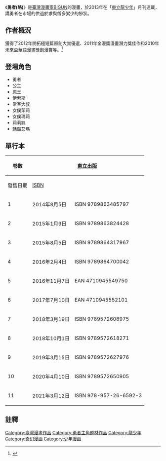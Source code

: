 {{Expand|time=2016-06-08T12:55:25+00:00}}
{{Infobox animanga/Headerofja
|title = 勇者(略)
|image = 
|size = 200px
|caption = 
|japanese = 
|english = Yusyaryaku
|kana = 
|romaji = 
|genre = 少年、奇幻、搞笑、戰鬥
}}
{{Infobox animanga/Manga
|標題 = 勇者(略)
|作者 = [[BIGUN|BIGUN]]
|作畫 = 
|構成 = 
|協力 = 
|出版社 = {{flagicon|Taiwan}} [[東立出版社|東立出版社]]
|連載雜誌 = {{flagicon|Taiwan}} [[龍少年|龍少年]]
|發售日 = 2014年7月9日
|開始 = 2013年10月號
|結束 = 連載中
|冊數 = {{flagicon|Taiwan}} 11冊（2021年3月）
|話數 = 47話
|其他 = 
}}
{{Infobox animanga/Footerofja}}

《'''勇者(略)'''》是[[臺灣|臺灣]][[漫畫家|漫畫家]][[BIGUN|BIGUN]]的漫畫，於2013年在「[[東立|東立]][[龍少年|龍少年]]」月刊連載，講勇者在市場的供過於求與僧多粥少的慘狀。

==作者概況==
獲得了2012年開拓極短篇原創大賞優選、2011年金漫獎漫畫潛力獎佳作和2010年未來盃華語漫畫獎創漫賞等。<ref>{{Cite news|url=http://gnn.gamer.com.tw/2/86662.html|title=台灣漫畫家 BIGUN 新作《勇者(略)》新一代魔王勇者物語|language=zh-tw|publisher=巴哈姆特|author=GNN 記者 阿Lu 報導|date=2013-10-04|accessdate=2016-06-08}}</ref>

==登場角色==
* 勇者
* 公主
* 魔王
* 伊索斯
* 常客大叔
* 女僕茉莉
* 女僕瑪莉
* 莉莉絲
* [[魅魔|魅魔]]艾瑪

== 單行本 ==
{| class=wikitable style="font-size:small;"
!rowspan="2"|卷數
!colspan="2"|{{flagicon|TWN}} [[東立出版|東立出版]]
!rowspan="2"|封面人物
|-
!發售日期!![[ISBN|ISBN]]
|-
! 1
| 2014年8月5日
| ISBN 9789863485797
| 普通勇者（飛盤社）
|-
! 2
| 2015年1月9日
| ISBN 9789863824428
| 公主殿下
|-
! 3
| 2015年8月5日
| ISBN 9789864317967
| 魔王大人
|-
! 4
| 2016年2月4日
| ISBN 9789864700042
| 莉莉絲（王城魔法師）
|-
! 5
| 2016年11月7日
| EAN 4710945549750
| 伊索斯（皇家勇者隊隊長）
|-
! 6
| 2017年7月10日
| EAN 4710945552101
| 魅魔艾瑪（魔王的追隨者）
|-
! 7
| 2018年3月19日
| ISBN  9789572608975
| 
|-
! 8
| 2018年10月1日
| ISBN 9789572618271
| 
|-
! 9
| 2019年3月15日
| ISBN 9789572627976
| 
|-
! 10
| 2020年4月10日
| ISBN 9789572650905
| 
|-
! 11
| 2021年3月12日
| ISBN 978-957-26-6592-3
| 
|}

== 註釋 ==
{{reflist}}

[[Category:臺灣漫畫作品|Category:臺灣漫畫作品]]
[[Category:勇者主角题材作品|Category:勇者主角题材作品]]
[[Category:龍少年|Category:龍少年]]
[[Category:奇幻漫画|Category:奇幻漫画]]
[[Category:少年漫画|Category:少年漫画]]